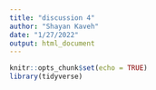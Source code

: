 ```yaml
---
title: "discussion 4"
author: "Shayan Kaveh"
date: "1/27/2022"
output: html_document
---
```


```r
knitr::opts_chunk$set(echo = TRUE)
library(tidyverse)
```

